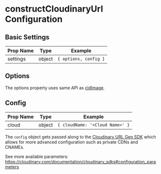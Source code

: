 

<Head>
  <title>constructCloudinaryUrl Configuration - Next Cloudinary</title>
  <meta name="og:title" content="constructCloudinaryUrl Configuration - Next Cloudinary" />
  <meta name="og:url" content={`https://next-cloudinary.spacejelly.dev/helpers/constructcloudinaryurl/configuration`} />
</Head>

<OgImage
  title="constructCloudinaryUrl Configuration"
  twitterTitle="constructCloudinaryUrl Configuration"
/>

# constructCloudinaryUrl Configuration

## Basic Settings

| Prop Name          | Type               | Example                      |
|--------------------|--------------------|------------------------------|
| settings           | object             | `{ options, config }`        |

## Options

The options property uses same API as [cldImage](/components/cldimage).


## Config

| Prop Name          | Type               | Example                      |
|--------------------|--------------------|------------------------------|
| cloud              | object             | `{ cloudName: '<Cloud Name>' }` |

The `config` object gets passed along to the [Cloudinary URL Gen SDK](https://github.com/cloudinary/js-url-gen) which allows for more advanced configuration such as private CDNs and CNAMEs.

See more available parameters: <https://cloudinary.com/documentation/cloudinary_sdks#configuration_parameters>

